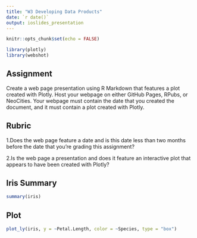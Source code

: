```yaml
---
title: "W3 Developing Data Products"
date: `r date()`
output: ioslides_presentation
---
```


```r
knitr::opts_chunk$set(echo = FALSE)

library(plotly)
library(webshot)

```

## Assignment

Create a web page presentation using R Markdown that features a plot created with Plotly. Host your webpage on either GitHub Pages, RPubs, or NeoCities. Your webpage must contain the date that you created the document, and it must contain a plot created with Plotly. 

## Rubric

1.Does the web page feature a date and is this date less than two months before the date that you're grading this assignment?

2.Is the web page a presentation and does it feature an interactive plot that appears to have been created with Plotly?


## Iris Summary

```r
summary(iris)
```

## Plot

```r
plot_ly(iris, y = ~Petal.Length, color = ~Species, type = "box")
```

